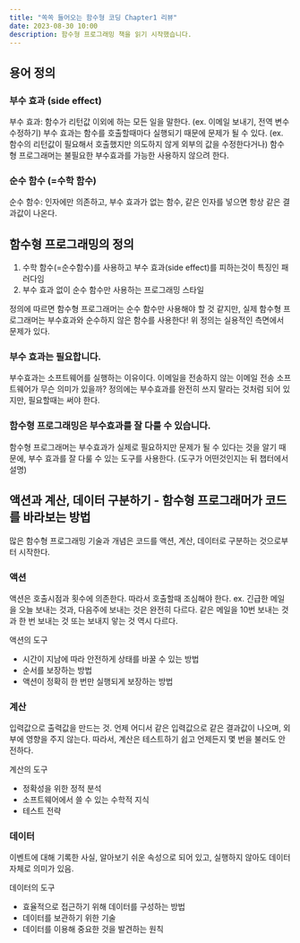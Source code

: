 ```yaml
---
title: "쏙쏙 들어오는 함수형 코딩 Chapter1 리뷰"
date: 2023-08-30 10:00
description: 함수형 프로그래밍 책을 읽기 시작했습니다.
---
```


## 용어 정의

### 부수 효과 (side effect)
부수 효과: 함수가 리턴값 이외에 하는 모든 일을 말한다. (ex. 이메일 보내기, 전역 변수 수정하기)
부수 효과는 함수를 호출할때마다 실행되기 때문에 문제가 될 수 있다. (ex. 함수의 리턴값이 필요해서 호출했지만 의도하지 않게 외부의 값을 수정한다거나)
함수형 프로그래머는 불필요한 부수효과를 가능한 사용하지 않으려 한다.

### 순수 함수 (=수학 함수)
순수 함수: 인자에만 의존하고, 부수 효과가 없는 함수, 같은 인자를 넣으면 항상 같은 결과값이 나온다.

## 함수형 프로그래밍의 정의
1. 수학 함수(=순수함수)를 사용하고 부수 효과(side effect)를 피하는것이 특징인 패러다임
2. 부수 효과 없이 순수 함수만 사용하는 프로그래밍 스타일

정의에 따르면 함수형 프로그래머는 순수 함수만 사용해야 할 것 같지만, 실제 함수형 프로그래머는 부수효과와 순수하지 않은 함수를 사용한다!
위 정의는 실용적인 측면에서 문제가 있다.

### 부수 효과는 필요합니다.
부수효과는 소프트웨어를 실행하는 이유이다.
이메일을 전송하지 않는 이메일 전송 소프트웨어가 무슨 의미가 있을까?
정의에는 부수효과를 완전히 쓰지 말라는 것처럼 되어 있지만, 필요할때는 써야 한다.

### 함수형 프로그래밍은 부수효과를 잘 다룰 수 있습니다.
함수형 프로그래머는 부수효과가 실제로 필요하지만 문제가 될 수 있다는 것을 알기 때문에, 부수 효과를 잘 다룰 수 있는 도구를 사용한다.
(도구가 어떤것인지는 뒤 챕터에서 설명)

## 액션과 계산, 데이터 구분하기 - 함수형 프로그래머가 코드를 바라보는 방법
많은 함수형 프로그래밍 기술과 개념은 코드를 액션, 계산, 데이터로 구분하는 것으로부터 시작한다.

### 액션
액션은 호출시점과 횟수에 의존한다. 따라서 호출할때 조심해야 한다.
ex. 긴급한 메일을 오늘 보내는 것과, 다음주에 보내는 것은 완전히 다르다. 같은 메일을 10번 보내는 것과 한 번 보내는 것 또는 보내지 앟는 것 역시 다르다.

액션의 도구
- 시간이 지남에 따라 안전하게 상태를 바꿀 수 있는 방법
- 순서를 보장하는 방법
- 액션이 정확히 한 번만 실행되게 보장하는 방법

### 계산
입력값으로 출력값을 만드는 것.
언제 어디서 같은 입력값으로 같은 결과값이 나오며, 외부에 영향을 주지 않는다. 따라서, 계산은 테스트하기 쉽고 언제든지 몇 번을 불러도 안전하다.

계산의 도구
- 정확성을 위한 정적 분석
- 소프트웨어에서 쓸 수 있는 수학적 지식
- 테스트 전략

### 데이터
이벤트에 대해 기록한 사실, 알아보기 쉬운 속성으로 되어 있고, 실행하지 않아도 데이터 자체로 의미가 있음.

데이터의 도구
- 효율적으로 접근하기 위해 데이터를 구성하는 방법
- 데이터를 보관하기 위한 기술
- 데이터를 이용해 중요한 것을 발견하는 원칙